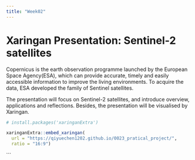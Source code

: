 ```yaml
---
title: "Week02"
---
```


# Xaringan Presentation: Sentinel-2 satellites {.unnumbered}

Copernicus is the earth observation programme launched by the European Space Agency(ESA), which can provide accurate, timely and easily accessible information to improve the living environments. To acquire the data, ESA developed the family of Sentinel satellites.

The presentation  will focus on Sentinel-2 satellites, and introduce overview, applications and reflections. Besides, the presentation will be visualised by Xaringan.
```r
# install.packages('xaringanExtra')
```

```r
xaringanExtra::embed_xaringan(
  url = "https://qiyuechen1202.github.io/0023_pratical_project/",
  ratio = "16:9")
```
```

